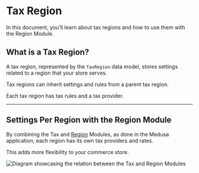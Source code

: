 # Tax Region

In this document, you’ll learn about tax regions and how to use them with the Region Module.

## What is a Tax Region?

A tax region, represented by the `TaxRegion` data model, stores settings related to a region that your store serves.

Tax regions can inherit settings and rules from a parent tax region.

Each tax region has tax rules and a tax provider.

---

## Settings Per Region with the Region Module

By combining the Tax and [Region](../../region/index.mdx) Modules, as done in the Medusa application, each region has its own tax providers and rates.

This adds more flexibility to your commerce store.

![Diagram showcasing the relation between the Tax and Region Modules](https://res.cloudinary.com/dza7lstvk/image/upload/v1711454031/Medusa%20Resources/tax-region_adr4kz.jpg)
